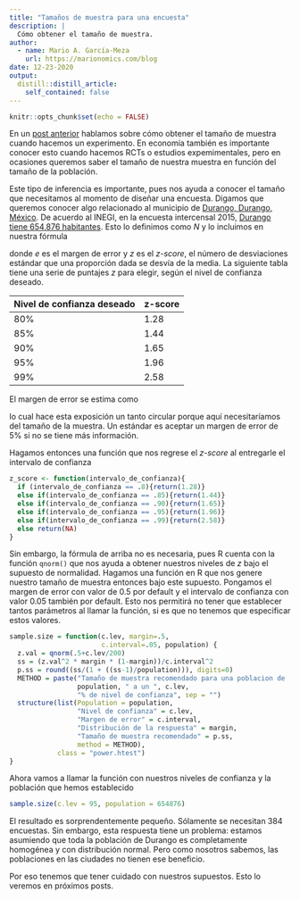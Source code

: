 ```yaml
---
title: "Tamaños de muestra para una encuesta"
description: |
  Cómo obtener el tamaño de muestra.
author:
  - name: Mario A. García-Meza
    url: https://marionomics.com/blog
date: 12-23-2020
output:
  distill::distill_article:
    self_contained: false
---
```



```r
knitr::opts_chunk$set(echo = FALSE)
```

En un [post anterior](https://www.marionomics.com/posts/2020-12-23-cmo-calcular-el-tamao-de-muestra-en-r/) hablamos sobre cómo obtener el tamaño de muestra cuando hacemos un experimento. En economía también es importante conocer esto cuando hacemos RCTs o estudios expemimentales, pero en ocasiones queremos saber el tamaño de nuestra muestra en función del tamaño de la población.

Este tipo de inferencia es importante, pues nos ayuda a conocer el tamaño que necesitamos al momento de diseñar una encuesta. Digamos que queremos conocer algo relacionado al municipio de [Durango, Durango, México](https://es.wikipedia.org/wiki/Victoria_de_Durango). 
De acuerdo al INEGI, en la encuesta intercensal 2015, [Durango tiene 654,876 habitantes](http://cuentame.inegi.org.mx/monografias/informacion/dur/territorio/div_municipal.aspx?tem..). Esto lo definimos como $N$ y lo incluimos en nuestra fórmula

\begin{equation}
n = \frac{\frac{z^2 \times p (1-p)}{e^2}}{1 + \frac{z^2\times p(1-p)}{e^2 N}}
\end{equation}

donde $e$ es el margen de error y $z$ es el _z-score_, el número de desviaciones estándar que una proporción dada se desvía de la media. La siguiente tabla tiene una serie de puntajes _z_ para elegir, según el nivel de confianza deseado.

|  Nivel de confianza deseado | z-score  |
|---|---|
| 80%  |  1.28 |
| 85%  |  1.44 |
| 90%  |  1.65 |
| 95%  |  1.96 |
| 99%  |  2.58 |

El margen de error se estima como

\begin{equation}
  e = z \times \frac{\sigma}{n},
\end{equation}

lo cual hace esta exposición un tanto circular porque aquí necesitaríamos del tamaño de la muestra. Un estándar es aceptar un margen de error de 5% si no se tiene más información.

Hagamos entonces una función que nos regrese el _z-score_ al entregarle el intervalo de confianza

```r
z_score <- function(intervalo_de_confianza){
  if (intervalo_de_confianza == .8){return(1.28)}
  else if(intervalo_de_confianza == .85){return(1.44)}
  else if(intervalo_de_confianza == .90){return(1.65)}
  else if(intervalo_de_confianza == .95){return(1.96)}
  else if(intervalo_de_confianza == .99){return(2.58)}
  else return(NA)
}
```

Sin embargo, la fórmula de arriba no es necesaria, pues R cuenta con la función `qnorm()` que nos ayuda a obtener nuestros niveles de _z_ bajo el supuesto de normalidad. Hagamos una función en R que nos genere nuestro tamaño de muestra entonces bajo este supuesto. Pongamos el margen de error con valor de 0.5 por default y el intervalo de confianza con valor 0.05 también por default. Esto nos permitirá no tener que establecer tantos parámetros al llamar la función, si es que no tenemos que especificar estos valores.

```r
sample.size = function(c.lev, margin=.5,
                       c.interval=.05, population) {
  z.val = qnorm(.5+c.lev/200)
  ss = (z.val^2 * margin * (1-margin))/c.interval^2
  p.ss = round((ss/(1 + ((ss-1)/population))), digits=0)
  METHOD = paste("Tamaño de muestra recomendado para una poblacion de  ",
                 population, " a un ", c.lev,
                 "% de nivel de confianza", sep = "")
  structure(list(Population = population,
                 "Nivel de confianza" = c.lev,
                 "Margen de error" = c.interval,
                 "Distribución de la respuesta" = margin,
                 "Tamaño de muestra recomendado" = p.ss,
                 method = METHOD),
            class = "power.htest")
}
```


Ahora vamos a llamar la función con nuestros niveles de confianza y la población que hemos establecido

```r
sample.size(c.lev = 95, population = 654876)
```

El resultado es sorprendentemente pequeño. Sólamente se necesitan 384 encuestas. Sin embargo, esta respuesta tiene un problema: estamos asumiendo que toda la población de Durango es completamente homogénea y con distribución normal. Pero como nosotros sabemos, las poblaciones en las ciudades no tienen ese beneficio.

Por eso tenemos que tener cuidado con nuestros supuestos. Esto lo veremos en próximos posts.